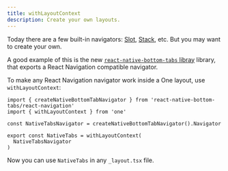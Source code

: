 ```yaml
---
title: withLayoutContext
description: Create your own layouts.
---
```


Today there are a few built-in navigators: [Slot](/docs/components-Slot), [Stack](/docs/components-Stack), etc. But you may want to create your own.

A good example of this is the new [`react-native-bottom-tabs` libray](https://github.com/okwasniewski/react-native-bottom-tabs) library, that exports a React Navigation compatible navigator.

To make any React Navigation navigator work inside a One layout, use `withLayoutContext`:

```tsx
import { createNativeBottomTabNavigator } from 'react-native-bottom-tabs/react-navigation'
import { withLayoutContext } from 'one'

const NativeTabsNavigator = createNativeBottomTabNavigator().Navigator

export const NativeTabs = withLayoutContext(
  NativeTabsNavigator
)
```

Now you can use `NativeTabs` in any `_layout.tsx` file.
